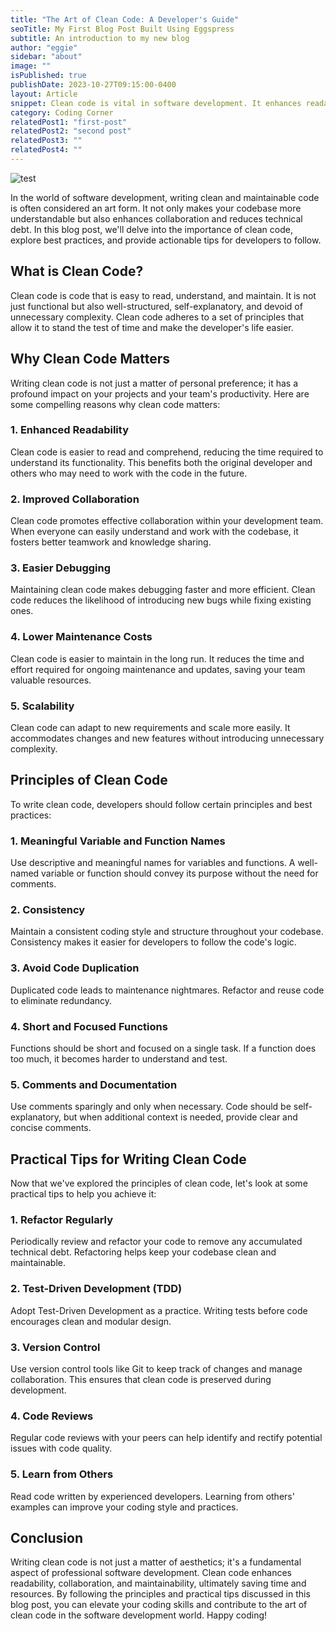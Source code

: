 ```yaml
---
title: "The Art of Clean Code: A Developer's Guide"
seoTitle: My First Blog Post Built Using Eggspress
subtitle: An introduction to my new blog
author: "eggie"
sidebar: "about"
image: ""
isPublished: true
publishDate: 2023-10-27T09:15:00-0400
layout: Article
snippet: Clean code is vital in software development. It enhances readability, teamwork, and reduces costs. Principles like meaningful names and short functions, combined with practices like regular refactoring and version control, pave the way to success.
category: Coding Corner
relatedPost1: "first-post"
relatedPost2: "second post"
relatedPost3: ""
relatedPost4: ""
---
```


![test](images/profile.jpeg)

In the world of software development, writing clean and maintainable code is often considered an art form. It not only makes your codebase more understandable but also enhances collaboration and reduces technical debt. In this blog post, we'll delve into the importance of clean code, explore best practices, and provide actionable tips for developers to follow.

## What is Clean Code?

Clean code is code that is easy to read, understand, and maintain. It is not just functional but also well-structured, self-explanatory, and devoid of unnecessary complexity. Clean code adheres to a set of principles that allow it to stand the test of time and make the developer's life easier.

## Why Clean Code Matters

Writing clean code is not just a matter of personal preference; it has a profound impact on your projects and your team's productivity. Here are some compelling reasons why clean code matters:

### 1. Enhanced Readability

Clean code is easier to read and comprehend, reducing the time required to understand its functionality. This benefits both the original developer and others who may need to work with the code in the future.

### 2. Improved Collaboration

Clean code promotes effective collaboration within your development team. When everyone can easily understand and work with the codebase, it fosters better teamwork and knowledge sharing.

### 3. Easier Debugging

Maintaining clean code makes debugging faster and more efficient. Clean code reduces the likelihood of introducing new bugs while fixing existing ones.

### 4. Lower Maintenance Costs

Clean code is easier to maintain in the long run. It reduces the time and effort required for ongoing maintenance and updates, saving your team valuable resources.

### 5. Scalability

Clean code can adapt to new requirements and scale more easily. It accommodates changes and new features without introducing unnecessary complexity.

## Principles of Clean Code

To write clean code, developers should follow certain principles and best practices:

### 1. Meaningful Variable and Function Names

Use descriptive and meaningful names for variables and functions. A well-named variable or function should convey its purpose without the need for comments.

### 2. Consistency

Maintain a consistent coding style and structure throughout your codebase. Consistency makes it easier for developers to follow the code's logic.

### 3. Avoid Code Duplication

Duplicated code leads to maintenance nightmares. Refactor and reuse code to eliminate redundancy.

### 4. Short and Focused Functions

Functions should be short and focused on a single task. If a function does too much, it becomes harder to understand and test.

### 5. Comments and Documentation

Use comments sparingly and only when necessary. Code should be self-explanatory, but when additional context is needed, provide clear and concise comments.

## Practical Tips for Writing Clean Code

Now that we've explored the principles of clean code, let's look at some practical tips to help you achieve it:

### 1. Refactor Regularly

Periodically review and refactor your code to remove any accumulated technical debt. Refactoring helps keep your codebase clean and maintainable.

### 2. Test-Driven Development (TDD)

Adopt Test-Driven Development as a practice. Writing tests before code encourages clean and modular design.

### 3. Version Control

Use version control tools like Git to keep track of changes and manage collaboration. This ensures that clean code is preserved during development.

### 4. Code Reviews

Regular code reviews with your peers can help identify and rectify potential issues with code quality.

### 5. Learn from Others

Read code written by experienced developers. Learning from others' examples can improve your coding style and practices.

## Conclusion

Writing clean code is not just a matter of aesthetics; it's a fundamental aspect of professional software development. Clean code enhances readability, collaboration, and maintainability, ultimately saving time and resources. By following the principles and practical tips discussed in this blog post, you can elevate your coding skills and contribute to the art of clean code in the software development world. Happy coding!
